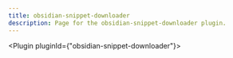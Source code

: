 ---
title: obsidian-snippet-downloader
description: Page for the obsidian-snippet-downloader plugin.
---


<Plugin pluginId={"obsidian-snippet-downloader"}></Plugin>